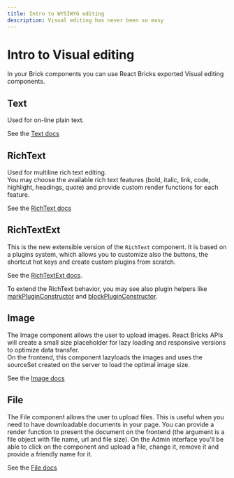 ```yaml
---
title: Intro to WYSIWYG editing
description: Visual editing has never been so easy
---
```


# Intro to Visual editing

In your Brick components you can use React Bricks exported Visual editing components.

## Text

Used for on-line plain text.

See the [Text docs](/api-reference/visual-components/text)

## RichText

Used for multiline rich text editing.  
You may choose the available rich text features (bold, italic, link, code, highlight, headings, quote) and provide custom render functions for each feature.

See the [RichText docs](/api-reference/visual-components/rich-text)

## RichTextExt

This is the new extensible version of the `RichText` component. It is based on a plugins system, which allows you to customize also the buttons, the shortcut hot keys and create custom plugins from scratch.

See the [RichTextExt docs](/api-reference/visual-components/rich-text-ext).

To extend the RichText behavior, you may see also plugin helpers like [markPluginConstructor](/api-reference/utilities/mark-plugin-constructor) and [blockPluginConstructor](/api-reference/utilities/block-plugin-constructor).

## Image

The Image component allows the user to upload images. React Bricks APIs will create a small size placeholder for lazy loading and responsive versions to optimize data transfer.  
On the frontend, this component lazyloads the images and uses the sourceSet created on the server to load the optimal image size.

See the [Image docs](/api-reference/visual-components/image)

## File

The File component allows the user to upload files. This is useful when you need to have downloadable documents in your page.
You can provide a render function to present the document on the frontend (the argument is a file object with file name, url and file size). On the Admin interface you'll be able to click on the component and upload a file, change it, remove it and provide a friendly name for it.

See the [File docs](/api-reference/visual-components/file)
